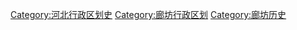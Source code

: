 [[Category:河北行政区划史|Category:河北行政区划史]]
[[Category:廊坊行政区划|Category:廊坊行政区划]]
[[Category:廊坊历史|Category:廊坊历史]]